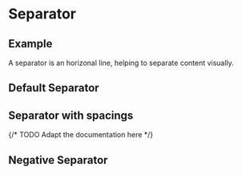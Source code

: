
<Meta of={SeparatorStories} />

# Separator

## Example

A separator is an horizonal line, helping to separate content visually.

## Default Separator

<Canvas of={SeparatorStories.Separator} />

## Separator with spacings

<Canvas of={SeparatorStories.SeparatorSpacings} />

{/* TODO Adapt the documentation here */}

## Negative Separator

<Canvas
  of={SeparatorStories.SeparatorNegative}
  className="storybook-bg-negative"
/>
